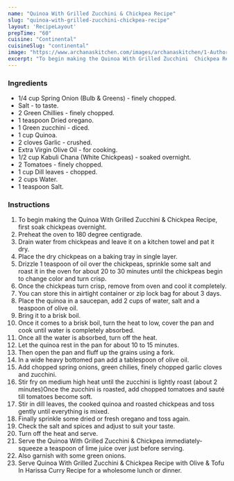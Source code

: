 ---
name: "Quinoa With Grilled Zucchini & Chickpea Recipe"
slug: "quinoa-with-grilled-zucchini-chickpea-recipe"
layout: 'RecipeLayout'
prepTime: "60"
cuisine: "Continental"
cuisineSlug: "continental"
image: "https://www.archanaskitchen.com/images/archanaskitchen/1-Author/Jyothi_Rajesh/Quinoa_With_Grilled_Zucchini__Chickpeas.jpg"
excerpt: "To begin making the Quinoa With Grilled Zucchini  Chickpea Recipe, first soak chickpeas overnight"
---

### Ingredients

- 1/4 cup Spring Onion (Bulb & Greens) - finely chopped.
- Salt - to taste.
- 2 Green Chillies - finely chopped.
- 1 teaspoon Dried oregano.
- 1 Green zucchini - diced.
- 1 cup Quinoa.
- 2 cloves Garlic - crushed.
- Extra Virgin Olive Oil - for cooking.
- 1/2 cup Kabuli Chana (White Chickpeas) - soaked overnight.
- 2 Tomatoes - finely chopped.
- 1 cup Dill leaves - chopped.
- 2 cups Water.
- 1 teaspoon Salt.

### Instructions

1. To begin making the Quinoa With Grilled Zucchini & Chickpea Recipe, first soak chickpeas overnight.
1. Preheat the oven to 180 degree centigrade.
1. Drain water from chickpeas and leave it on a kitchen towel and pat it dry.
1. Place the dry chickpeas on a baking tray in single layer.
1. Drizzle 1 teaspoon of oil over the chickpeas, sprinkle some salt and roast it in the oven for about 20 to 30 minutes until the chickpeas begin to change color and turn crisp.
1. Once the chickpeas turn crisp, remove from oven and cool it completely.
1. You can store this in airtight container or zip lock bag for about 3 days.
1. Place the quinoa in a saucepan, add 2 cups of water, salt and a teaspoon of olive oil.
1. Bring it to a brisk boil.
1. Once it comes to a brisk boil, turn the heat to low, cover the pan and cook until water is completely absorbed.
1. Once all the water is absorbed, turn off the heat.
1. Let the quinoa rest in the pan for about 10 to 15 minutes.
1. Then open the pan and fluff up the grains using a fork.
1. In a wide heavy bottomed pan add a tablespoon of olive oil.
1. Add chopped spring onions, green chilies, finely chopped garlic cloves and zucchini.
1. Stir fry on medium high heat until the zucchini is lightly roast (about 2 minutes)Once the zucchini is roasted, add chopped tomatoes and sauté till tomatoes become soft.
1. Stir in dill leaves, the cooked quinoa and roasted chickpeas and toss gently until everything is mixed.
1. Finally sprinkle some dried or fresh oregano and toss again.
1. Check the salt and spices and adjust to suit your taste.
1. Turn off the heat and serve.
1. Serve the Quinoa With Grilled Zucchini & Chickpea immediately- squeeze a teaspoon of lime juice over just before serving.
1. Also garnish with some green onions.
1. Serve Quinoa With Grilled Zucchini & Chickpea Recipe with Olive & Tofu In Harissa Curry Recipe for a wholesome lunch or dinner.
